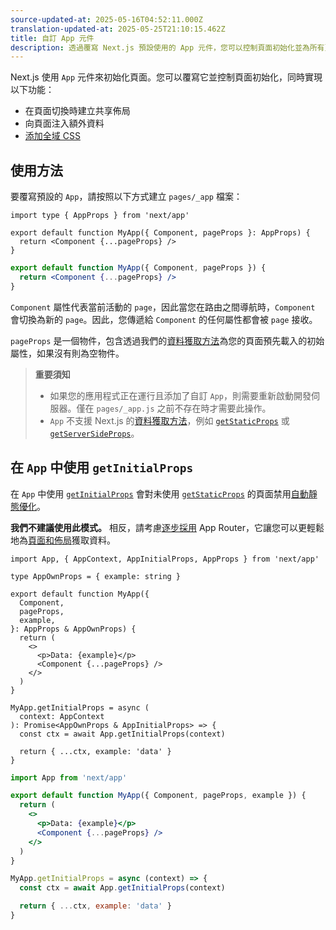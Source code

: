 ```yaml
---
source-updated-at: 2025-05-16T04:52:11.000Z
translation-updated-at: 2025-05-25T21:10:15.462Z
title: 自訂 App 元件
description: 透過覆寫 Next.js 預設使用的 App 元件，您可以控制頁面初始化並為所有頁面添加持久性佈局。
---
```


Next.js 使用 `App` 元件來初始化頁面。您可以覆寫它並控制頁面初始化，同時實現以下功能：

- 在頁面切換時建立共享佈局
- 向頁面注入額外資料
- [添加全域 CSS](/docs/pages/building-your-application/styling)

## 使用方法

要覆寫預設的 `App`，請按照以下方式建立 `pages/_app` 檔案：

```tsx filename="pages/_app.tsx" switcher
import type { AppProps } from 'next/app'

export default function MyApp({ Component, pageProps }: AppProps) {
  return <Component {...pageProps} />
}
```

```jsx filename="pages/_app.jsx" switcher
export default function MyApp({ Component, pageProps }) {
  return <Component {...pageProps} />
}
```

`Component` 屬性代表當前活動的 `page`，因此當您在路由之間導航時，`Component` 會切換為新的 `page`。因此，您傳遞給 `Component` 的任何屬性都會被 `page` 接收。

`pageProps` 是一個物件，包含透過我們的[資料獲取方法](/docs/pages/building-your-application/data-fetching)為您的頁面預先載入的初始屬性，如果沒有則為空物件。

> **重要須知**
>
> - 如果您的應用程式正在運行且添加了自訂 `App`，則需要重新啟動開發伺服器。僅在 `pages/_app.js` 之前不存在時才需要此操作。
> - `App` 不支援 Next.js 的[資料獲取方法](/docs/pages/building-your-application/data-fetching)，例如 [`getStaticProps`](/docs/pages/building-your-application/data-fetching/get-static-props) 或 [`getServerSideProps`](/docs/pages/building-your-application/data-fetching/get-server-side-props)。

## 在 `App` 中使用 `getInitialProps`

在 `App` 中使用 [`getInitialProps`](/docs/pages/api-reference/functions/get-initial-props) 會對未使用 [`getStaticProps`](/docs/pages/building-your-application/data-fetching/get-static-props) 的頁面禁用[自動靜態優化](/docs/pages/building-your-application/rendering/automatic-static-optimization)。

**我們不建議使用此模式。** 相反，請考慮[逐步採用](/docs/app/building-your-application/upgrading/app-router-migration) App Router，它讓您可以更輕鬆地為[頁面和佈局](/docs/app/building-your-application/routing/pages-and-layouts)獲取資料。

```tsx filename="pages/_app.tsx" switcher
import App, { AppContext, AppInitialProps, AppProps } from 'next/app'

type AppOwnProps = { example: string }

export default function MyApp({
  Component,
  pageProps,
  example,
}: AppProps & AppOwnProps) {
  return (
    <>
      <p>Data: {example}</p>
      <Component {...pageProps} />
    </>
  )
}

MyApp.getInitialProps = async (
  context: AppContext
): Promise<AppOwnProps & AppInitialProps> => {
  const ctx = await App.getInitialProps(context)

  return { ...ctx, example: 'data' }
}
```

```jsx filename="pages/_app.jsx" switcher
import App from 'next/app'

export default function MyApp({ Component, pageProps, example }) {
  return (
    <>
      <p>Data: {example}</p>
      <Component {...pageProps} />
    </>
  )
}

MyApp.getInitialProps = async (context) => {
  const ctx = await App.getInitialProps(context)

  return { ...ctx, example: 'data' }
}
```